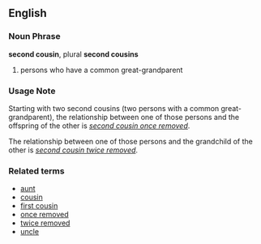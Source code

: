 ==English==

===Noun Phrase===
'''second cousin''', plural '''second cousins'''

# persons who have a common great-grandparent

===Usage Note===
Starting with two second cousins (two persons with a common great-grandparent), the relationship between one of those persons and the offspring of the other is ''[[second cousin once removed]]''.

The relationship between one of those persons and the grandchild of the other is ''[[second cousin twice removed]]''.


===Related terms===
*[[aunt]]
*[[cousin]]
*[[first cousin]]
*[[once removed]]
*[[twice removed]]
*[[uncle]]